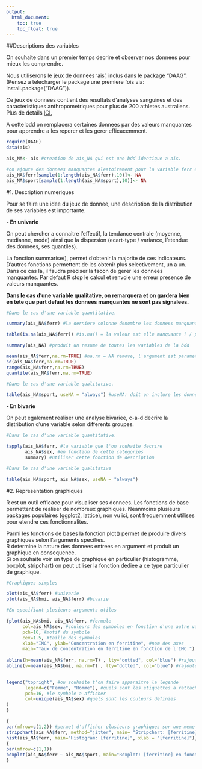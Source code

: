 ```yaml
---
output:
  html_document:
    toc: true
    toc_float: true
---
```

##Descriptions des variables

On souhaite dans un premier temps decrire et observer nos donnees pour mieux les comprendre.   

Nous utiliserons le jeux de donnees 'ais', inclus dans le package "DAAG".  
(Pensez a telecharger le package une premiere fois via: install.package("DAAG")).

Ce jeux de donnees contient des resultats d'analyses sanguines et des caracteristiques anthropometriques pour plus de 200 athletes australiens. Plus de details [ICI.](https://vincentarelbundock.github.io/Rdatasets/doc/DAAG/ais.html)

A cette bdd on remplacera certaines donnees par des valeurs manquantes pour apprendre a les reperer et les gerer efficacemment.

```r
require(DAAG)
data(ais)

ais_NA<- ais #creation de ais_NA qui est une bdd identique a ais.

#on ajoute des donnees manquantes aleatoirement pour la variable ferr et sport.
ais_NA$ferr[sample(1:length(ais_NA$ferr),10)]<- NA 
ais_NA$sport[sample(1:length(ais_NA$sport),10)]<- NA

```

#1. Description numeriques

Pour se faire une idee du jeux de donnee, une description de la distribution de ses variables est importante.   

**- En univarie**    

On peut chercher a connaitre l'effectif, la tendance centrale (moyenne, medianne, mode) ainsi que la dispersion (ecart-type / variance, l'etendue des donnees, ses quantiles).

La fonction summarise(), permet d'obtenir la majorite de ces indicateurs.    
D'autres fonctions permettent de les obtenir plus selectivement, un a un. Dans ce cas la, il faudra preciser la facon de gerer les donnees manquantes. Par defaut R stop le calcul et renvoie une erreur presence de valeurs manquantes.

**Dans le cas d'une variable qualitative, on remarquera et on gardera bien en tete que part defaut les donnees manquantes ne sont pas signalees.**


```r
#Dans le cas d'une variable quantitative.

summary(ais_NA$ferr) #la derniere colonne denombre les donnees manquantes pour cette variable.

table(is.na(ais_NA$ferr)) #is.na() = la valeur est elle manquante ? / permet d'obtenir les effectifs
```

```r
summary(ais_NA) #produit un resume de toutes les variables de la bdd

mean(ais_NA$ferr,na.rm=TRUE) #na.rm = NA remove, l'argument est parametre par defaut sur FALSE et stop le calcul.
sd(ais_NA$ferr,na.rm=TRUE)
range(ais_NA$ferr,na.rm=TRUE)
quantile(ais_NA$ferr,na.rm=TRUE)
```

```r
#Dans le cas d'une variable qualitative.

table(ais_NA$sport, useNA = "always") #useNA: doit on inclure les donnees manquantes "always" !

```

**- En bivarie**

On peut egalement realiser une analyse bivariee, c-a-d decrire la distribution d'une variable selon differents groupes.

```r
#Dans le cas d'une variable quantitative.

tapply(ais_NA$ferr, #la variable que l'on souhaite decrire
       ais_NA$sex, #en fonction de cette categories
       summary) #utiliser cette fonction de description
```

```r
#Dans le cas d'une variable qualitative

table(ais_NA$sport, ais_NA$sex, useNA = "always")

```

#2. Representation graphiques

R est un outil efficace pour visualiser ses donnees.
Les fonctions de base permettent de realiser de nombreux graphiques.
Neanmoins plusieurs packages populaires ([ggplot2](http://tutorials.iq.harvard.edu/R/Rgraphics/Rgraphics.html), [lattice](http://www.sthda.com/english/wiki/lattice-graphs)), non vu ici, sont frequemment utilises pour etendre ces fonctionnalites. 

Parmi les fonctions de bases la fonction plot() permet de produire divers graphiques selon l'arguments specifies.   
R determine la nature des donnees entrees en argument et produit un graphique en consequence.    
Si on souhaite voir un type de graphique en particulier (histogramme, boxplot, stripchart) on peut utiliser la fonction dediee a ce type particulier de graphique.

```r
#Graphiques simples

plot(ais_NA$ferr) #univarie
plot(ais_NA$bmi, ais_NA$ferr) #bivarie
```

```r
#En specifiant plusieurs arguments utiles

{plot(ais_NA$bmi, ais_NA$ferr, #formule
      col=ais_NA$sex, #couleurs des symboles en fonction d'une autre variable
      pch=16, #motif du symbole
      cex=1.5, #taille des symboles
      xlab="IMC", ylab="Concentration en ferritine", #nom des axes
      main="Taux de concentration en ferritine en fonction de l'IMC.") #titre principal
  
abline(h=mean(ais_NA$ferr, na.rm=T) , lty="dotted", col="blue") #rajouter une ligne horizontale representant la moyenne de la concentration en ferritine
abline(v=mean(ais_NA$bmi, na.rm=T) , lty="dotted", col="blue") #rajouter une ligne verticale representant la moyenne de l'IMC

  
legend("topright", #ou souhaite t'on faire apparaitre la legende
       legend=c("Femme", "Homme"), #quels sont les etiquettes a rattacher a la legende
       pch=16, #le symbole a afficher
       col=unique(ais_NA$sex) #quels sont les couleurs definies
)
}
```

```r
{
par(mfrow=c(1,2)) #permet d'afficher plusieurs graphiques sur une meme page, 
stripchart(ais_NA$ferr, method="jitter", main= "Stripchart: [ferritine]",xlab = "[ferritine]")
hist(ais_NA$ferr, main="Histogram: [ferritine]", xlab = "[ferritine]")}
{
par(mfrow=c(1,1))
boxplot(ais_NA$ferr ~ ais_NA$sport, main="Boxplot: [ferritine] en fonction du sport")
}
```

